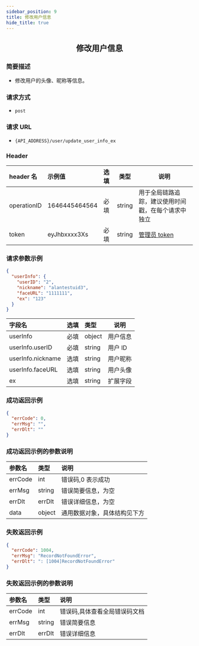 ```yaml
---
sidebar_position: 9
title: 修改用户信息
hide_title: true
---
```


<center>

## 修改用户信息

</center>

### 简要描述

- 修改用户的头像、昵称等信息。

### 请求方式

- `post`

### 请求 URL

- `{API_ADDRESS}/user/update_user_info_ex`

### Header

| header 名   | 示例值        | 选填 | 类型   | 说明                         |
| :---------- | :------------ | :--- | ------ | ---------------------------- |
| operationID | 1646445464564 | 必填 | string | 用于全局链路追踪，建议使用时间戳，在每个请求中独立 |
| token       | eyJhbxxxx3Xs  | 必填 | string | [管理员 token](docs/restapi/apis/authenticationManagement/getToken.mdx)                 |

### 请求参数示例

```json
{
  "userInfo": {
    "userID": "2",
    "nickname": "alantestuid3",
    "faceURL": "1111111",
    "ex": "123"
  }
}
```

| 字段名            | 选填 | 类型   | 说明     |
| :---------------- | :--- | :----- | -------- |
| userInfo          | 必填 | object | 用户信息 |
| userInfo.userID   | 必填 | string | 用户 lD  |
| userInfo.nickname | 选填 | string | 用户昵称 |
| userInfo.faceURL  | 选填 | string | 用户头像 |
| ex                | 选填 | string | 扩展字段 |

### 成功返回示例

```json
{
  "errCode": 0,
  "errMsg": "",
  "errDlt": ""
}
```

### 成功返回示例的参数说明

| 参数名  | 类型   | 说明                         |
| :------ | :----- | :--------------------------- |
| errCode | int    | 错误码,0 表示成功            |
| errMsg  | string | 错误简要信息，为空    |
| errDlt  | errDlt | 错误详细信息，为空    |
| data    | object | 通用数据对象，具体结构见下方 |

### 失败返回示例

```json
{
  "errCode": 1004,
  "errMsg": "RecordNotFoundError",
  "errDlt": ": [1004]RecordNotFoundError"
}
```

### 失败返回示例的参数说明

| 参数名  | 类型   | 说明                          |
| :------ | :----- | :---------------------------- |
| errCode | int    | 错误码,具体查看全局错误码文档 |
| errMsg  | string | 错误简要信息                  |
| errDlt  | errDlt | 错误详细信息                  |
